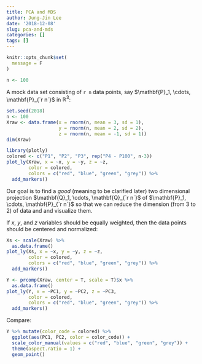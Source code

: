 ```yaml
---
title: PCA and MDS
author: Jung-Jin Lee
date: '2018-12-08'
slug: pca-and-mds
categories: []
tags: []
---
```


```r
knitr::opts_chunk$set(
  message = F
)
```

```r
n <- 100
```

A mock data set consisting of `r n` data points, say $\mathbf{P}_1, \cdots, \mathbf{P}_{`r n`}$ in $\mathbb{R}^3$\:

```r
set.seed(2018)
n <- 100
Xraw <- data.frame(x = rnorm(n, mean = 3, sd = 1),
                   y = rnorm(n, mean = 2, sd = 2),
                   z = rnorm(n, mean = -1, sd = 1)) 
dim(Xraw)
```

```r
library(plotly)
colored <- c("P1", "P2", "P3", rep("P4 - P100", n-3))
plot_ly(Xraw, x = ~x, y = ~y, z = ~z, 
        color = colored,
        colors = c("red", "blue", "green", "grey")) %>%
  add_markers() 
```

Our goal is to find a _good_ (meaning to be clarified later) two dimensional projection $\mathbf{Q}_1, \cdots, \mathbf{Q}_{`r n`}$ of $\mathbf{P}_1, \cdots, \mathbf{P}_{`r n`}$ so that we can reduce the dimension (from 3 to 2) of data and and visualize them. 

If $x$, $y$, and $z$ variables should be equally weighted, then the data points should be centered and normalized:

```r
Xs <- scale(Xraw) %>%
  as.data.frame()
plot_ly(Xs, x = ~x, y = ~y, z = ~z, 
        color = colored, 
        colors = c("red", "blue", "green", "grey")) %>%
  add_markers() 
```

```r
Y <- prcomp(Xraw, center = T, scale = T)$x %>%
  as.data.frame()
plot_ly(Y, x = ~PC1, y = ~PC2, z = ~PC3, 
        color = colored,
        colors = c("red", "blue", "green", "grey")) %>%
  add_markers() 
```

Compare:

```r
Y %>% mutate(color_code = colored) %>%
  ggplot(aes(PC1, PC2, color = color_code)) +
  scale_color_manual(values = c("red", "blue", "green", "grey")) +
  theme(aspect.ratio = 1) +
  geom_point()
```


